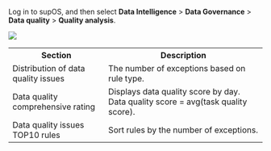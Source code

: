 Log in to supOS, and then select **Data Intelligence** > **Data Governance** > **Data quality** > **Quality analysis**.

![](https://wordpressfreezonex.oss-accelerate.aliyuncs.com/supDAM/32.png)

<table>
    <tr>
      <th>Section</th>
      <th>Description</th>
    </tr>
    <tr>
      <td>Distribution of data quality issues</td>
      <td>The number of exceptions based on rule type.</td>
    </tr>
    <tr>
      <td>Data quality comprehensive rating</td>
      <td>Displays data quality score by day. Data quality score = avg(task quality score).</td>
    </tr>
    <tr>
      <td>Data quality issues TOP10 rules</td>
      <td>Sort rules by the number of exceptions.</td>
    </tr>
  </table>